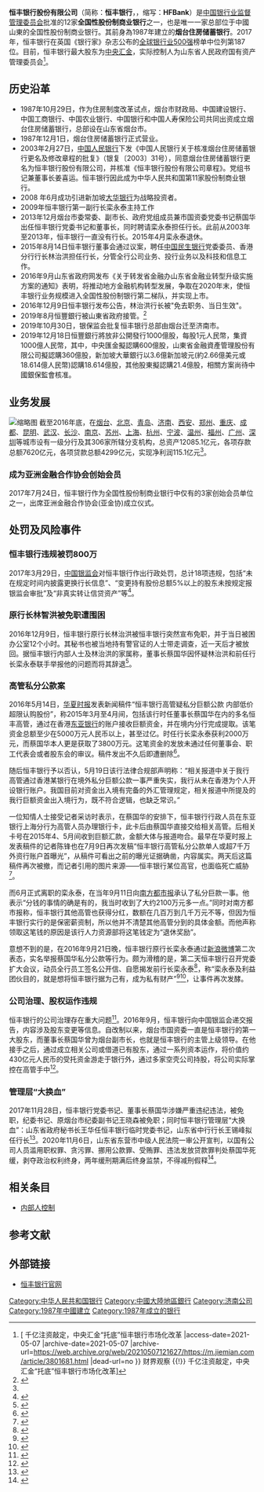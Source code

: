 {{Bank Financial Information
| name = 恒丰银行股份有限公司
| else_name = HengFeng Bank Co., Ltd.
| image = [[File:HENGFENG_BANK_Logo_2016.jpg|File:HENGFENG_BANK_Logo_2016.jpg]]
| full_name = 
| abbreviated_name = 恒丰银行
| market_information = 
| CNAPS_code = 315456000105
| isin_code = 
| swift_code = HFBACNSD
| WKN_Number = 
| CBRC_code = B0016H137060001
| NACAO_code = 913706002656300753
| iban_code =
| finance_code_list = 
| finance_code = 
| banktype = 股份制[[商业银行|商业银行]]
| open_date = {{start date and age|1987|11|23|p=yes}}
| closing_date =
| zip_code = 264008
| location = {{PRC}}<br>[[山东省|山东省]][[济南市|济南市]][[历下区|历下区]]泺源大街8号
| slogan = 恒必成 德致丰
| chairman = 
| president = 王锡峰
| revenue = {{increase}}313.85亿元人民币{{small|(2016)}}<ref name="2016report">数据来源：{{cite web|author1=恒丰银行股份有限公司|title=恒丰银行股份有限公司二〇一六年年度报告|url=http://www.hfbank.com.cn/upload/Attach/mrbj/2729802510.pdf|accessdate=2017-09-10|date=2017-04-28|archive-date=2017-09-10|archive-url=https://web.archive.org/web/20170910220734/http://www.hfbank.com.cn/upload/Attach/mrbj/2729802510.pdf|dead-url=no}}</ref>
| operating_income = {{increase}}115.15亿元人民币{{small|(2016)}}<ref name="2016report"></ref>
| net_income = {{increase}}91.65亿元人民币{{small|(2016)}}<ref name="2016report"></ref>
| assets = {{increase}}12085.19亿元人民币{{small|(2016)}}<ref name="2016report"></ref>
| equity = {{increase}}633.43亿元人民币{{small|(2016)}}<ref name="2016report"></ref>
| capital = {{increase}}111.95亿元人民币{{small|(2016)}}<ref name="2016report"></ref>
| num_employees = 10,855{{small|(2016)}}<ref name="2016report"></ref>
| major_shareholder = {{unbulleted list|中央汇金53.95%|山东省金融资产管理股份有限公司33.1%}}
| subsid = {{unbulleted list|广安恒丰村镇银行股份有限公司|重庆云阳恒丰村镇银行股份有限公司|重庆江北恒丰村镇银行股份有限公司|扬中恒丰村镇银行股份有限公司|浙江桐庐恒丰村镇银行股份有限公司}}
| homepage = https://www.hfbank.com.cn/
| footnotes = 
}}
{{not|恒生银行|汇丰银行}}
'''恒丰银行股份有限公司'''（简称：'''恒丰银行'''，{{lang-en|'''HengFeng Bank Co., Ltd.'''}}，缩写：'''HFBank'''）是[[中国银行业监督管理委员会|中国银行业监督管理委员会]]批准的12家'''全国性股份制商业银行'''之一，也是唯一一家总部位于中國山東的全国性股份制商业银行。其前身為1987年建立的'''烟台住房储蓄银行'''。2017年，恒丰银行在英国《银行家》杂志公布的[[全球银行业500强|全球银行业500强]]榜单中位列第187位。目前，恒丰银行最大股东为[[中央汇金|中央汇金]]，实际控制人为山东省人民政府国有资产管理委员会<ref>[{{Cite web |url=https://m.jiemian.com/article/3801681.html |title=财界观察 {{!}} 千亿注资敲定，中央汇金“托底”恒丰银行市场化改革 |access-date=2021-05-07 |archive-date=2021-05-07 |archive-url=https://web.archive.org/web/20210507121627/https://m.jiemian.com/article/3801681.html |dead-url=no }} 财界观察 {{!}} 千亿注资敲定，中央汇金“托底”恒丰银行市场化改革]</ref>。

== 历史沿革 ==
*1987年10月29日，作为住房制度改革试点，烟台市财政局、中国建设银行、中国工商银行、中国农业银行、中国银行和中国人寿保险公司共同出资成立烟台住房储蓄银行，总部设在山东省烟台市。
*1987年12月1日，烟台住房储蓄银行正式营业。
*2003年2月27日，[[中国人民银行|中国人民银行]]下发《中国人民银行关于核准烟台住房储蓄银行更名及修改章程的批复》（银复〔2003〕31号），同意烟台住房储蓄银行更名为恒丰银行股份有限公司，并核准《恒丰银行股份有限公司章程》。党组书记兼董事长姜喜运。恒丰银行因此成为中华人民共和国第11家股份制商业银行。
*2008 年6月成功引进新加坡[[大华银行|大华银行]]为战略投资者。
*2009年恒丰银行第一副行长栾永泰主持工作
*2013年12月烟台市委常委、副市长、政府党组成员兼市国资委党委书记蔡国华出任恒丰银行党委书记和董事长，同时聘请栾永泰担任行长。此前从2003年至2013年，恒丰银行一直没有行长。2015年4月栾永泰退休。
*2015年8月14日恒丰银行董事会通过议案，聘任[[中国民生银行|中国民生银行]]党委委员、香港分行行长林治洪担任行长，分管全行公司业务、投行业务以及科技和信息工作。
*2016年9月山东省政府网发布《关于转发省金融办山东省金融业转型升级实施方案的通知》表明，将推动地方金融机构转型发展，争取在2020年末，使恒丰银行业务规模进入全国性股份制银行第二梯队，并实现上市。
*2016年12月9日恒丰银行发布公告，林治洪行长被"免去职务、当日生效"。
*2019年8月恒豐銀行被山東省政府接管。<ref>{{Cite web|title=恒豐銀行被山東省政府接管 中國連續三家銀行出現流動性危機|url=https://tw.news.yahoo.com/恒豐銀行被山東省政府接管-中國連續三家銀行出現流動性危機-021220743.html|accessdate=2020-11-06|date=2019-08-16|work=Yahoo奇摩新聞|archive-date=2019-09-16|archive-url=https://web.archive.org/web/20190916130750/https://tw.news.yahoo.com/%E6%81%92%E8%B1%90%E9%8A%80%E8%A1%8C%E8%A2%AB%E5%B1%B1%E6%9D%B1%E7%9C%81%E6%94%BF%E5%BA%9C%E6%8E%A5%E7%AE%A1-%E4%B8%AD%E5%9C%8B%E9%80%A3%E7%BA%8C%E4%B8%89%E5%AE%B6%E9%8A%80%E8%A1%8C%E5%87%BA%E7%8F%BE%E6%B5%81%E5%8B%95%E6%80%A7%E5%8D%B1%E6%A9%9F-021220743.html|dead-url=no}}</ref>
*2019年10月30日，银保监会批复恒丰银行总部由烟台迁至济南市。
* 2019年12月18日恒豐銀行將放非公開發行1000億股，每股1元人民幣，集資1000億人民幣，其中，中央匯金擬認購600億股，山東省金融資產管理股份有限公司擬認購360億股，新加坡大華銀行以3.6億新加坡元(約2.66億美元或18.614億人民幣)認購18.614億股，其他股東擬認購21.4億股，相關方案尚待中國銀保監會核准。

== 业务发展 ==
[[File:Hengfeng_Bank_Suzhou_Branch.jpg|缩略图]]
截至2016年底，在[[烟台市|烟台]]、[[北京市|北京]]、[[青岛市|青岛]]、[[济南市|济南]]、[[西安市|西安]]、[[郑州市|郑州]]、[[重庆市|重庆]]、[[成都市|成都]]、[[昆明市|昆明]]、[[武汉市|武汉]]、[[长沙市|长沙]]、[[南京市|南京]]、[[苏州市|苏州]]、[[上海市|上海]]、[[杭州市|杭州]]、[[宁波市|宁波]]、[[温州市|温州]]、[[福州市|福州]]、[[广州市|广州]]、[[深圳市|深圳]]等城市设有一级分行及其306家所辖分支机构，总资产12085.1亿元，各项存款总额7620亿元，各项贷款总额4299亿元，实现净利润115.1亿元<ref name="2016report" />。

=== 成为亚洲金融合作协会创始会员 ===
2017年7月24日，恒丰银行作为全国性股份制商业银行中仅有的3家创始会员单位之一，出席亚洲金融合作协会(亚金协)成立仪式。

== 处罚及风险事件 ==
=== 恒丰银行违规被罚800万 ===
2017年3月29日，[[中国银行保险监督管理委员会|中国银监会]]对恒丰银行作出行政处罚，总计18项违规，包括“未在规定时间内披露更换行长信息”、“变更持有股份总额5%以上的股东未按规定报银监会审批”及“非真实转让信贷资产”等<ref>{{cite web|title=中国银监会行政处罚信息公开表（银监罚决字〔2017〕15号）|url=http://www.cbrc.gov.cn/chinese/home/docView/xzcf_A53CA3008D364ADDB187B1AD1B7E9B4C.html|accessdate=2017-09-10|author=中国银监会|date=2017-04-10|archiveurl=https://web.archive.org/web/20170910220453/http://www.cbrc.gov.cn/chinese/home/docView/xzcf_A53CA3008D364ADDB187B1AD1B7E9B4C.html|archivedate=2017-09-10|dead-url=yes}}</ref>。

=== 原行长林智洪被免职遭围困 ===
2016年12月9日，恒丰银行原行长林治洪被恒丰银行突然宣布免职，并于当日被困办公室12个小时。其秘书也被当地持有警官证的人士带走调查，近一天后才被放回。据恒丰银行内部人士及林治洪的家属称，董事长蔡国华因怀疑林治洪和前任行长栾永泰联手举报他的问题而将其辞退<ref>{{cite web|title=林治洪被免去恒丰银行行长 被困办公室12小时(再更新)|url=http://finance.caixin.com/2016-12-09/101025329.html|accessdate=2017-09-10|date=2016-12-09|publisher=[[财新周刊|财新周刊]]|archive-date=2020-01-05|archive-url=https://web.archive.org/web/20200105145103/http://finance.caixin.com/2016-12-09/101025329.html|dead-url=no}}</ref>。

=== 高管私分公款案 ===
2016年5月14日，[[华夏时报|华夏时报]]发表新闻稿件“恒丰银行高管疑私分巨额公款 内部低价超限认购股份”，称2015年3月至4月间，包括该行时任董事长蔡国华在内的多名恒丰高管，通过在香港[[东亚银行|东亚银行]]的账户接收巨额资金，并在境内分行完成提取。该笔资金总额至少在5000万元人民币以上，甚至过亿。时任行长栾永泰获利2000万元，而蔡国华本人更是获取了3800万元。这笔资金的发放未通过任何董事会、职工代表会或者股东会的审议。稿件发出不久后即遭删除<ref>{{cite web|title=恒丰银行高管疑私分巨额公款 内部低价超限认购股份|url=http://xw.qq.com/finance/20160514027525/FIN2016051402752503|accessdate=2017-09-10|date=2016-05-14|publisher=腾讯网|archiveurl=https://web.archive.org/web/20170910124437/http://xw.qq.com/finance/20160514027525/FIN2016051402752503|archivedate=2017-09-10|deadurl=yes}}</ref>。

随后恒丰银行予以否认，5月19日该行法律合规部声明称：“相关报道中关于我行高管通过香港某银行在境外私分巨额公款一事严重失实，我行从未在香港为个人开设银行账户。我国目前对资金出入境有完备的外汇管理规定，相关报道中所提及的我行巨额资金出入境行为，既不符合逻辑，也缺乏常识。”

一位知情人士接受记者采访时表示，在蔡国华的安排下，恒丰银行行政人员在东亚银行上海分行为高管人员办理银行卡，此卡后由蔡国华直接交给相关高管。后相关卡号在2015年4、5月间收到巨额汇款，金额大体与报道吻合。最早在华夏时报上发表稿件的记者陈锋也在7月9日再次发稿“恒丰银行高管私分公款单人或超7千万 外资行账户首曝光”，从稿件可看出之前的曝光证据确凿，内容属实。两天后这篇稿件再次被撤，而记者引用的图片来源——恒丰银行某位高官，也面临死亡威胁<ref>{{cite web|title=恒丰银行高管私分公款单人或超7千万 外资行账户首曝光|url=http://xw.qq.com/finance/20160709014481/FIN2016070901448105|accessdate=2017-09-10|date=2016-07-09|publisher=腾讯网|archiveurl=https://web.archive.org/web/20170910122217/http://xw.qq.com/finance/20160709014481/FIN2016070901448105|archivedate=2017-09-10|dead-url=no}}</ref>。

而6月正式离职的栾永泰，在当年9月11日向[[南方都市报|南方都市报]]承认了私分巨款一事。他表示“分钱的事情的确是有的，我当时收到了大约2100万元多一点。”同时对南方都市报称，恒丰银行其他高管也获得分红，数额在几百万到几千万元不等，但因为恒丰银行实行的是保密薪资制，所以他并不清楚其他高管分到的具体金额。而他声称领取这笔钱的原因是该行人力资源部将这笔钱定为“退休奖励”。

意想不到的是，在2016年9月21日晚，恒丰银行原行长栾永泰通过[[新浪微博|新浪微博]]第二次表态，实名举报蔡国华私分公款等行为。颇为滑稽的是，第二天恒丰银行召开党委扩大会议，动员全行员工签名公开信、自愿揭发前行长栾永泰<ref>{{cite web|title=栾永泰团伙私分2100万是真的吗？|url=http://www.zgdlys.cn/zthd/2016/0920/24463.html|accessdate=2017-09-10|date=2016-09-20|publisher=中国道路运输在线|archiveurl=https://web.archive.org/web/20170911003429/http://www.zgdlys.cn/zthd/2016/0920/24463.html|archivedate=2017-09-11|deadurl=yes}}</ref>，称“栾永泰及利益团伙目的，就是想将恒丰银行据为己有，成为私有财产”<ref>{{cite web|title=恒丰银行私分公款案升级 高管互发公开信|url=http://finance.caixin.com/2016-09-21/100990232.html|accessdate=2017-09-10|date=2016-09-21|publisher=[[财新周刊|财新周刊]]|archive-date=2020-01-15|archive-url=https://web.archive.org/web/20200115075048/http://finance.caixin.com/2016-09-21/100990232.html|dead-url=no}}</ref><ref>{{cite web|title=恒丰银行内讧|url=http://weekly.caixin.com/2016-09-23/100991499.html|accessdate=2017-09-10|date=2016-09-26|publisher=[[财新周刊|财新周刊]]|archive-date=2020-02-22|archive-url=https://web.archive.org/web/20200222174044/http://weekly.caixin.com/2016-09-23/100991499.html|dead-url=no}}</ref>，让事件再次发酵。

=== 公司治理、股权运作违规 ===
恒丰银行的公司治理存在重大问题<ref>{{cite news|title=恒丰银行公司治理之疑|url=http://www.yicai.com/news/4022982.html|agency=第一财经日报|accessdate=2018-01-05|archive-date=2019-05-03|archive-url=https://web.archive.org/web/20190503230908/https://www.yicai.com/news/4022982.html|dead-url=no}}</ref>。2016年9月，恒丰银行向中国银监会递交报告，内容涉及股东变更等信息。自改制以来，烟台市国资委一直是恒丰银行的第一大股东，而董事长蔡国华曾为烟台副市长，也就是恒丰银行的主管上级领导。在他接手之后，通过成立相关公司或借道已有股东，通过一系列资本运作，将价值约430亿元人民币的受托资金游走于银行外，通过多家空壳公司持股，将公司实际掌控在高管手中<ref>{{cite web|title=【封面报道·主文】恒丰银行股权控制术|url=http://weekly.caixin.com/2016-11-18/101008805.html|accessdate=2017-09-10|date=2016-11-21|publisher=[[财新周刊|财新周刊]]|archive-date=2020-06-14|archive-url=https://web.archive.org/web/20200614125155/http://weekly.caixin.com/2016-11-18/101008805.html|dead-url=no}}</ref>。

=== 管理层“大换血” ===
2017年11月28日，恒丰银行党委书记、董事长蔡国华涉嫌严重违纪违法，被免职，纪委书记、原烟台市纪委副书记王晓森被免职；同时恒丰银行管理层“大换血”：山东省政府秘书长王华任恒丰银行临时党委书记，山东省中行行长王锡峰拟任行长<ref>{{cite web|title=恒丰银行董事长蔡国华涉嫌严重违纪违法 管理层“大换血”|url=http://www.yicai.com/news/5378290.html|accessdate=2017-11-28|date=2017-11-28|publisher=[[第一财经|第一财经]]|archive-date=2019-05-03|archive-url=https://web.archive.org/web/20190503200333/https://www.yicai.com/news/5378290.html|dead-url=no}}</ref>。2020年11月6日，山东省东营市中级人民法院一审公开宣判，以国有公司人员滥用职权罪、贪污罪、挪用公款罪、受贿罪、违法发放贷款罪判处蔡国华死缓，剥夺政治权利终身，两年缓刑期满后终身监禁，不得减刑假释<ref>{{Cite web|title=被控滥用职权、挪用公款 恒丰银行原董事长蔡国华一审被判死缓|url=https://news.163.com/20/1106/11/FQOF09QS00019K82.html|accessdate=2020-11-06|date=2020-11-06|publisher=网易}}</ref>。

== 相关条目 ==
*[[内部人控制|内部人控制]]

== 参考文献 ==
{{reflist}}

== 外部链接 ==
* [https://www.hfbank.com.cn/ 恒丰银行官网] {{Wayback|url=https://www.hfbank.com.cn/ |date=20210224174003 }}{{zh-cn}}

{{中华人民共和国银行}}

[[Category:中华人民共和国银行|Category:中华人民共和国银行]]
[[Category:中國大陸地區銀行|Category:中國大陸地區銀行]]
[[Category:济南公司|Category:济南公司]]
[[Category:1987年中國建立|Category:1987年中國建立]]
[[Category:1987年成立的银行|Category:1987年成立的银行]]